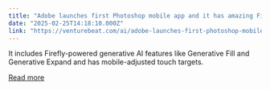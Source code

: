 ```yaml
---
title: "Adobe launches first Photoshop mobile app and it has amazing Firefly AI-powered object detection, editing, and effects"
date: "2025-02-25T14:18:10.000Z"
link: "https://venturebeat.com/ai/adobe-launches-first-photoshop-mobile-app-and-it-has-amazing-firefly-ai-powered-object-detection-editing-and-effects/"
---
```


It includes Firefly-powered generative AI features like Generative Fill and Generative Expand and has mobile-adjusted touch targets.

[Read more](https://venturebeat.com/ai/adobe-launches-first-photoshop-mobile-app-and-it-has-amazing-firefly-ai-powered-object-detection-editing-and-effects/)
